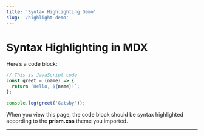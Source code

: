 ```yaml
---
title: 'Syntax Highlighting Demo'
slug: '/highlight-demo'
---
```


# Syntax Highlighting in MDX

Here’s a code block:

```js
// This is JavaScript code
const greet = (name) => {
  return `Hello, ${name}!`;
};

console.log(greet('Gatsby'));
```

When you view this page, the code block should be syntax highlighted according to the **prism.css** theme you imported.

---
